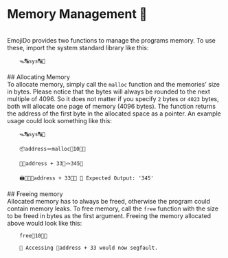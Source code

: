 
# Memory Management 📂
<br/>
EmojiDo provides two functions to manage the programs memory.
To use these, import the system standard library like this:
<br/>
<Code toCopy={"🪤🔠sys🔠🚀"}>
    🪤🔠sys🔠🚀
</Code>
<br/>
## Allocating Memory
<br/>
To allocate memory, simply call the <Code inline>malloc</Code> function and the memories' size in bytes.
Please notice that the bytes will always be rounded to the next multiple of 4096.
So it does not matter if you specify <Code inline>2</Code> bytes or <Code inline>4023</Code> bytes,
both will allocate one page of memory (4096 bytes).
The function returns the address of the first byte in the allocated space as a pointer.
An example usage could look something like this:
<br/>
<Code toCopy={"🪤🔠sys🔠🚀\n📦address🪢malloc🔫10🔫🚀\n🎯🚧address + 33🧱🪢345🚀\n🖨️🎯🔢🚧address + 33🧱🚀 📣 Expected Output: '345'"}>
    🪤🔠sys🔠🚀 <br/>
    📦address🪢malloc🔫10🔫🚀 <br/>
    🎯🚧address + 33🧱🪢345🚀 <br/>
    🖨️🎯🔢🚧address + 33🧱🚀 📣 Expected Output: '345'
</Code>
<br/>
## Freeing memory
<br/>
Allocated memory has to always be freed, otherwise the program could contain memory leaks.
To free memory, call the <Code inline>free</Code>
function with the size to be freed in bytes as the first argument.
Freeing the memory allocated above would look like this:
<br/>
<Code toCopy={"free🔫10🔫🚀\n📣 Accessing 🎯address + 33 would now segfault."}>
    free🔫10🔫🚀 <br/>
    📣 Accessing 🎯address + 33 would now segfault.
</Code>

